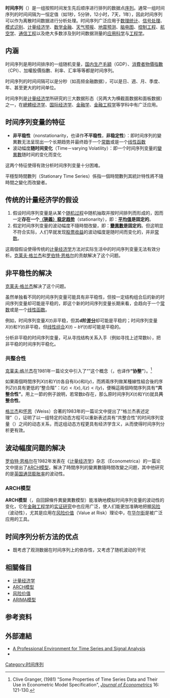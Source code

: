 {{noteTA
|G1=M
}}
'''时间序列'''（{{lang-en|time series}}）是一组按照时间发生先后顺序进行排列的数据点[[序列|序列]]。通常一组时间序列的时间间隔为一恒定值（如1秒，5分钟，12小时，7天，1年），因此时间序列可以作为离散时间数据进行分析处理。时间序列广泛应用于[[数理统计|数理统计]]、[[信号处理|信号处理]]、[[模式识别|模式识别]]、[[计量经济学|计量经济学]]、[[数学金融|数学金融]]、[[天气预报|天气预报]]、[[地震预测|地震预测]]、[[脑电图|脑电图]]、[[控制工程|控制工程]]、[[航空学|航空学]]、[[通信工程|通信工程]]以及绝大多数涉及到时间数据测量的[[应用科学|应用科学]]与[[工程学|工程学]]。

== 内涵 ==

时间序列是用时间排序的一组随机变量，[[国内生产毛額|国内生产毛額]]（GDP）、[[消費者物價指數|消費者物價指數]]（CPI）、加權股價指數、利率、汇率等等都是时间序列。

时间序列的时间间隔可以是分秒（如高频金融数据），可以是日、週、月、季度、年、甚至更大的时间单位。

时间序列是[[计量经济学|计量经济学]]所研究的三大数据形态（另两大为横截面数据和面板数据）之一，在[[總體经济学|總體经济学]]、[[国际经济学|国际经济学]]、[[金融学|金融学]]、[[金融工程学|金融工程学]]等学科中有广泛应用。

== 时间序列变量的特征 ==
* '''非平稳性'''（nonstationarity，也译作'''不平稳性'''，'''非稳定性'''）：即时间序列的變異數无法呈现出一个长期趋势并最终趋于一个[[常数|常数]]或是一个[[线性函数|线性函数]]
* 波动幅度'''随时间变化'''（Time－varying Volatility）：即一个时间序列变量的[[變異數|變異數]]随时间的变化而变化

这两个特征使得有效分析时间序列变量十分困难。

平穩型時間數列（Stationary Time Series）係指一個時間數列其統計特性將不隨時間之變化而改變者。

== 传统的计量经济学的假设 ==
# 假设时间序列变量是从某个[[随机过程|随机过程]]中随机抽取并按时间排列而形成的，因而一定'''存在一个[[平穩過程|（狹義）稳定趋势]]'''（stationarity），即：'''[[平均值|平均值]]是固定的'''。
# 假定时间序列变量的波动幅度不隨時間改變，即：'''[[變異數|變異數]]是固定的'''。但这明显不符合实际，人们早就发现[[股票|股票]][[收益|收益]]的波动幅度是随时间而变化的，并非[[常数|常数]]。

这兩個假设使得传统的[[计量经济学|计量经济学]]方法对实际生活中的时间序列变量无法有效分析。[[克莱夫·格兰杰|克莱夫·格兰杰]]和[[罗伯特·恩格尔|罗伯特·恩格尔]]的贡献解决了这个问题。

== 非平稳性的解决 ==
[[克莱夫·格兰杰|克莱夫·格兰杰]]解决了这个问题。

虽然单独看不同的时间序列变量可能具有非平稳性，但按一定结构组合后的新的时间序列变量却可能是平稳的，即这个新的时间序列变量长期来看，会趋向于一个[[常数|常数]]或是一个[[线性函数|线性函数]]。

例如，时间序列变量<math>X(t)</math>非平稳，但其'''d阶[[差分|差分]]'''却可能是平稳的；时间序列变量<math>X(t)</math>和<math>Y(t)</math>非平稳，但[[线性组合|线性组合]]<math>X(t)-bY(t)</math>却可能是平稳的。

分析非平稳的时间序列变量，可从寻找结构关系入手（例如寻找上述常数b），把非平稳的时间序列平稳化。

=== 共整合性 ===
[[克莱夫·格兰杰|克莱夫·格兰杰]]在1981年一篇论文中引入了“{{tsl|en|cointegration||共整合性}}”这个概念（{{lang-en|cointegration}}，也译作'''“协整”'''）。<ref>Clive Granger, (1981) "Some Properties of Time Series Data and Their Use in Econometric Model Specification",  ''[[Journal_of_Econometrics|Journal of Econometrics]]'' 16: 121-130.</ref>

如果兩個時間序列<math>X(t)</math>和<math>Y(t)</math>各自有{{link-en|整合階|Order of integration}}<math>I(x)</math>和<math>I(y)</math>，而將兩序列做某種線性組合後的序列<math>Z(t)</math>具有更低的“整合階”：<math>I(z)<I(x), I(z)<I(y)</math>，便稱這兩個時間序列具有'''“共整合性”'''。用上一節的例子說明，若常数<math>b</math>存在，那么原时间序列<math>X(t)</math>和<math>Y(t)</math>就具'''共整合性'''。

[[格兰杰|格兰杰]]和[[怀思|怀思]]（Weiss）合著的1983年的一篇论文中提出了“格兰杰表述定理”（{{lang-en|Granger representation theorem}}），证明了以一组特定的动态方程可以重新表述具有“共整合性”的时间序列变量（{{lang-en|cointegrated variables}}）之间的动态关系，而这组动态方程更具有经济学含义，从而使得时间序列分析更有效。

== 波动幅度问题的解决 ==
[[罗伯特·恩格尔|罗伯特·恩格尔]]在1982年发表在《[[计量经济学|计量经济学]]》杂志（Econometrica）的一篇论文中提出了[[ARCH模型|ARCH模型]]，解决了時間序列的變異數隨時間改變之问题，其中他研究的是[[英国|英国]][[通货膨胀率|通货膨胀率]]的波动性。

=== ARCH模型 ===
{{main|ARCH模型}}
'''ARCH模型'''（{{Lang-en|Autoregressive conditional heteroskedasticity model}}，自回歸條件異變異數模型）能准确地模拟时间序列变量的波动性的变化，它在[[金融工程学|金融工程学]]的[[觀察研究|实证研究]]中也应用广泛，使人们能更加准确地把握[[风险|风险]]（波动性），尤其是应用在[[风险价值|风险价值]]（Value at Risk）理论中，在[[华尔街|华尔街]]是被广泛应用的工具。

== 时间序列分析方法的优点 ==
* 既考虑了观测数据在时间序列上的依存性，又考虑了随机波动的干扰

== 相關條目 ==
* [[计量经济学|计量经济学]]
* [[ARCH模型|ARCH模型]]
* [[风险价值|风险价值]]
* [[ARIMA模型|ARIMA模型]]

== 参考资料 ==
{{reflist|2}}

==外部連結==
* [https://web.archive.org/web/20070927020143/http://www.ixellence.com/onlinedocu/dataplore/dp_manual_contents.html A Professional Environment for Time Series and Signal Analysis]
* 

{{Authority control}}
[[Category:时间序列|Category:时间序列]]